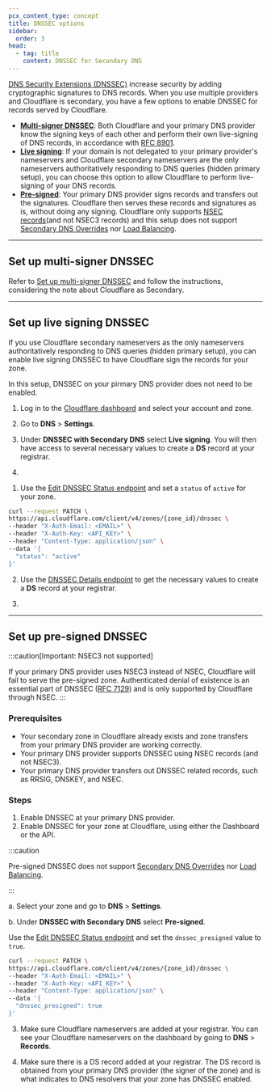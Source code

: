 ```yaml
---
pcx_content_type: concept
title: DNSSEC options
sidebar:
  order: 3
head:
  - tag: title
    content: DNSSEC for Secondary DNS
---
```



[DNS Security Extensions (DNSSEC)](https://www.cloudflare.com/learning/dns/dns-security/) increase security by adding cryptographic signatures to DNS records. When you use multiple providers and Cloudflare is secondary, you have a few options to enable DNSSEC for records served by Cloudflare.

- **[Multi-signer DNSSEC](/dns/dnssec/multi-signer-dnssec/setup/)**: Both Cloudflare and your primary DNS provider know the signing keys of each other and perform their own live-signing of DNS records, in accordance with [RFC 8901](https://www.rfc-editor.org/rfc/rfc8901.html).
- **[Live signing](#set-up-live-signing-dnssec)**: If your domain is not delegated to your primary provider's nameservers and Cloudflare secondary nameservers are the only nameservers authoritatively responding to DNS queries (hidden primary setup), you can choose this option to allow Cloudflare to perform live-signing of your DNS records.
- **[Pre-signed](#set-up-pre-signed-dnssec)**: Your primary DNS provider signs records and transfers out the signatures. Cloudflare then serves these records and signatures as is, without doing any signing. Cloudflare only supports [NSEC records](https://www.cloudflare.com/dns/dnssec/how-dnssec-works/)(and not NSEC3 records) and this setup does not support [Secondary DNS Overrides](/dns/zone-setups/zone-transfers/cloudflare-as-secondary/proxy-traffic/) nor [Load Balancing](/load-balancing/).

---

## Set up multi-signer DNSSEC

Refer to [Set up multi-signer DNSSEC](/dns/dnssec/multi-signer-dnssec/setup/) and follow the instructions, considering the note about Cloudflare as Secondary.

---

## Set up live signing DNSSEC

If you use Cloudflare secondary nameservers as the only nameservers authoritatively responding to DNS queries (hidden primary setup), you can enable live signing DNSSEC to have Cloudflare sign the records for your zone.

In this setup, DNSSEC on your pirmary DNS provider does not need to be enabled.

<Tabs syncKey="dashPlusAPI"> <TabItem label="Dashboard">

1. Log in to the [Cloudflare dashboard](https://dash.cloudflare.com/login) and select your account and zone.

2. Go to **DNS** > **Settings**.

3. Under **DNSSEC with Secondary DNS** select **Live signing**. You will then have access to several necessary values to create a **DS** record at your registrar.

4. <Render file="dnssec-registrar-steps" />

</TabItem> <TabItem label="API">

1. Use the [Edit DNSSEC Status endpoint](/api/operations/dnssec-edit-dnssec-status) and set a `status` of `active` for your zone.

```bash
curl --request PATCH \
https://api.cloudflare.com/client/v4/zones/{zone_id}/dnssec \
--header "X-Auth-Email: <EMAIL>" \
--header "X-Auth-Key: <API_KEY>" \
--header "Content-Type: application/json" \
--data '{
  "status": "active"
}'
```

2. Use the [DNSSEC Details endpoint](/api/operations/dnssec-dnssec-details) to get the necessary values to create a **DS** record at your registrar.

3. <Render file="dnssec-registrar-steps" />

</TabItem> </Tabs>

---

## Set up pre-signed DNSSEC

:::caution[Important: NSEC3 not supported]

If your primary DNS provider uses NSEC3 instead of NSEC, Cloudflare will fail to serve the pre-signed zone. Authenticated denial of existence is an essential part of DNSSEC ([RFC 7129](https://www.rfc-editor.org/rfc/rfc7129.html)) and is only supported by Cloudflare through NSEC.
:::

### Prerequisites

- Your secondary zone in Cloudflare already exists and zone transfers from your primary DNS provider are working correctly.
- Your primary DNS provider supports DNSSEC using NSEC records (and not NSEC3).
- Your primary DNS provider transfers out DNSSEC related records, such as RRSIG, DNSKEY, and NSEC.

### Steps

1. Enable DNSSEC at your primary DNS provider.
2. Enable DNSSEC for your zone at Cloudflare, using either the Dashboard or the API.

:::caution

Pre-signed DNSSEC does not support [Secondary DNS Overrides](/dns/zone-setups/zone-transfers/cloudflare-as-secondary/proxy-traffic/) nor [Load Balancing](/load-balancing/).

:::

<Tabs syncKey="dashPlusAPI"> <TabItem label="Dashboard">

a. Select your zone and go to **DNS** > **Settings**.

b. Under **DNSSEC with Secondary DNS** select **Pre-signed**.

</TabItem> <TabItem label="API">

Use the [Edit DNSSEC Status endpoint](/api/operations/dnssec-edit-dnssec-status) and set the `dnssec_presigned` value to `true`.

```bash
curl --request PATCH \
https://api.cloudflare.com/client/v4/zones/{zone_id}/dnssec \
--header "X-Auth-Email: <EMAIL>" \
--header "X-Auth-Key: <API_KEY>" \
--header "Content-Type: application/json" \
--data '{
  "dnssec_presigned": true
}'
```

</TabItem> </Tabs>

3. Make sure Cloudflare nameservers are added at your registrar. You can see your Cloudflare nameservers on the dashboard by going to **DNS** > **Records**.

4. Make sure there is a DS record added at your registrar. The DS record is obtained from your primary DNS provider (the signer of the zone) and is what indicates to DNS resolvers that your zone has DNSSEC enabled.
